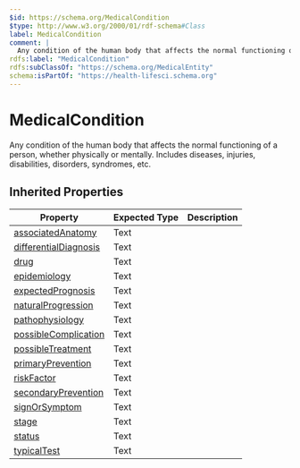 ```yaml
---
$id: https://schema.org/MedicalCondition
$type: http://www.w3.org/2000/01/rdf-schema#Class
label: MedicalCondition
comment: |
  Any condition of the human body that affects the normal functioning of a person, whether physically or mentally. Includes diseases, injuries, disabilities, disorders, syndromes, etc.
rdfs:label: "MedicalCondition"
rdfs:subClassOf: "https://schema.org/MedicalEntity"
schema:isPartOf: "https://health-lifesci.schema.org"
---
```


# MedicalCondition

Any condition of the human body that affects the normal functioning of a person, whether physically or mentally. Includes diseases, injuries, disabilities, disorders, syndromes, etc.

## Inherited Properties

| Property | Expected Type | Description |
| --- | --- | --- |
| [associatedAnatomy](https://schema.org/associatedAnatomy) | Text |  |
| [differentialDiagnosis](https://schema.org/differentialDiagnosis) | Text |  |
| [drug](https://schema.org/drug) | Text |  |
| [epidemiology](https://schema.org/epidemiology) | Text |  |
| [expectedPrognosis](https://schema.org/expectedPrognosis) | Text |  |
| [naturalProgression](https://schema.org/naturalProgression) | Text |  |
| [pathophysiology](https://schema.org/pathophysiology) | Text |  |
| [possibleComplication](https://schema.org/possibleComplication) | Text |  |
| [possibleTreatment](https://schema.org/possibleTreatment) | Text |  |
| [primaryPrevention](https://schema.org/primaryPrevention) | Text |  |
| [riskFactor](https://schema.org/riskFactor) | Text |  |
| [secondaryPrevention](https://schema.org/secondaryPrevention) | Text |  |
| [signOrSymptom](https://schema.org/signOrSymptom) | Text |  |
| [stage](https://schema.org/stage) | Text |  |
| [status](https://schema.org/status) | Text |  |
| [typicalTest](https://schema.org/typicalTest) | Text |  |
